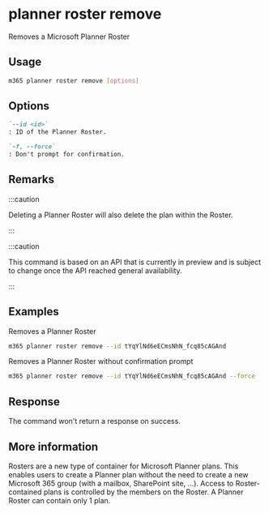 
# planner roster remove

Removes a Microsoft Planner Roster

## Usage

```sh
m365 planner roster remove [options]
```

## Options

```md definition-list
`--id <id>`
: ID of the Planner Roster.

`-f, --force`
: Don't prompt for confirmation.
```

<Global />

## Remarks

:::caution

Deleting a Planner Roster will also delete the plan within the Roster.

:::

:::caution

This command is based on an API that is currently in preview and is subject to change once the API reached general availability.

:::

## Examples

Removes a Planner Roster

```sh
m365 planner roster remove --id tYqYlNd6eECmsNhN_fcq85cAGAnd
```

Removes a Planner Roster without confirmation prompt

```sh
m365 planner roster remove --id tYqYlNd6eECmsNhN_fcq85cAGAnd --force
```

## Response

The command won't return a response on success.

## More information

Rosters are a new type of container for Microsoft Planner plans. This enables users to create a Planner plan without the need to create a new Microsoft 365 group (with a mailbox, SharePoint site, ...). Access to Roster-contained plans is controlled by the members on the Roster. A Planner Roster can contain only 1 plan.
